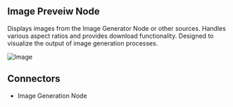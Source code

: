 ## Image Preveiw Node

Displays images from the Image Generator Node or other sources. Handles various aspect ratios and provides download functionality. Designed to visualize the output of image generation processes.

![Image](/imagepreview-node.png)

## Connectors

- Image Generation Node
